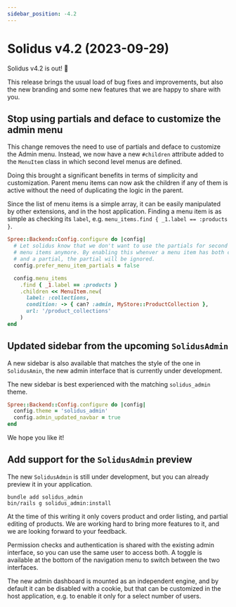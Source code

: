 ```yaml
---
sidebar_position: -4.2
---
```



# Solidus v4.2 (2023-09-29)

<MinimalRequirements ruby="3.0" rails="7.0" />

Solidus v4.2 is out! 🎉

This release brings the usual load of bug fixes and improvements, but also the new branding and some new features that we are happy to share with you.

## <PRLink number="5309">Stop using partials and deface to customize the admin menu</PRLink>

This change removes the need to use of partials and deface to customize the Admin menu. Instead, we now have a new `#children` attribute added to the `MenuItem` class in which second level menus are defined.

Doing this brought a significant benefits in terms of simplicity and customization. Parent menu items can now ask the children if any of them is active without the need of duplicating the logic in the parent.

Since the list of menu items is a simple array, it can be easily manipulated by other extensions, and in the host application. Finding a menu item is as simple as checking its `label`, e.g. `menu_items.find { _1.label == :products }`.

```ruby
Spree::Backend::Config.configure do |config|
  # Let solidus know that we don't want to use the partials for second level
  # menu items anymore. By enabling this whenver a menu item has both children
  # and a partial, the partial will be ignored.
  config.prefer_menu_item_partials = false

  config.menu_items
    .find { _1.label == :products }
    .children << MenuItem.new(
      label: :collections,
      condition: -> { can? :admin, MyStore::ProductCollection },
      url: '/product_collections'
    )
end
```

## <PRLink number="5392">Updated sidebar from the upcoming `SolidusAdmin`</PRLink>

A new sidebar is also available that matches the style of the one in `SolidusAmin`, the new admin interface that is currently under development.

The new sidebar is best experienced with the matching `solidus_admin` theme.

```ruby
Spree::Backend::Config.configure do |config|
  config.theme = 'solidus_admin'
  config.admin_updated_navbar = true
end
```

We hope you like it!

## <PRLink number="5068">Add support for the `SolidusAdmin` preview</PRLink>

The new `SolidusAdmin` is still under development, but you can already preview it in your application.

```shell
bundle add solidus_admin
bin/rails g solidus_admin:install
```

At the time of this writing it only covers product and order listing, and partial editing of products. We are working hard to bring more features to it, and we are looking forward to your feedback.

Permission checks and authentication is shared with the existing admin interface, so you can use the same user to access both. A toggle is available at the bottom of the navigation menu to switch between the two interfaces.

The new admin dashboard is mounted as an independent engine, and by default it can be disabled with a cookie, but that can be customized in the host application, e.g. to enable it only for a select number of users.
